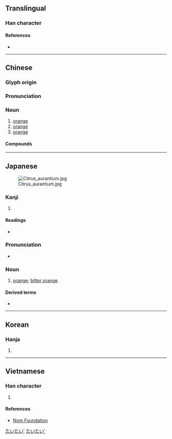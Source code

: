 {{character info/new}}
==Translingual==

===Han character===
{{Han char|rn=75|rad=木|as=12|sn=16|four=42918|canj=DNOT|ids=⿰木登}}

====References====
* {{Han ref|kx=0553.280|dkj=15552|dj=0942.110|hdz=21297.050|uh=6A59|ud=27225|bh=BEED|bd=48877}}

----

==Chinese==
{{zh-forms}}

===Glyph origin===
{{Han etym}}

===Pronunciation===
{{zh-pron
|m=chéng
|c=caang2,caang4,dang3
|h=
|md=
|mn=qz,tw,xm:têng/tèng/tw:qz,xm,zz:chhiâm/qz,tw,xm:chhiâng
|mn_note=têng - literary; chhiâm/chhiâng - vernacular
|w=
|mc=y
|oc=y
|cat=n
}}

===Noun===
{{zh-noun}}

# [[orange]] {{gloss|the tree}}
# [[orange]] {{gloss|the fruit}}
# [[orange]] {{gloss|the color}}

====Compounds====
{{zh-der|柳橙|橙黃|橙色|橙皮|橙子|香橙|蜜橙糕}}

{{zh-cat|Colors|Fruits}}

----

==Japanese==
[[File:Citrus_aurantium.jpg|thumb]]

===Kanji===
{{ja-kanji|grade=|rs=木12}}

# {{defn|lang=ja|sort=木12}}

====Readings====
* {{ja-readings|on=[[とう]] (tō)|kun=[[だいだい]] (daidai)}}

===Pronunciation===
* {{homophones|lang=ja|代々|大題}}

===Noun===
{{ja-noun|だいだい}}

# [[orange]]; [[bitter orange]]

====Derived terms====
* {{ja-r|橙色|だいだい.いろ}}

[[Category:ja:Colors|たいたい']]
[[Category:ja:Fruits|たいたい']]

----

==Korean==

===Hanja===
{{ko-hanja|hangeul=[[등]], [[증]]|eumhun=|rv=deung, jeung|mr=tŭng, chŭng|y=tung, cung}}

# {{defn|lang=ko|sort=木12}}

----

==Vietnamese==

===Han character===
{{vi-hantu|[[chanh]], [[tranh]]|rs=木12}}

# {{defn|lang=vi|sort=木12}}

====References====
* [http://nomfoundation.org/common/nom_details.php?codepoint=6a59&img=1 Nom Foundation]